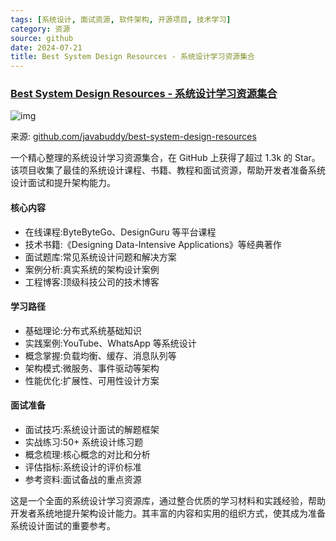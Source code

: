 ```yaml
---
tags: [系统设计, 面试资源, 软件架构, 开源项目, 技术学习]
category: 资源
source: github
date: 2024-07-21
title: Best System Design Resources - 系统设计学习资源集合
---
```


### [Best System Design Resources - 系统设计学习资源集合](https://github.com/javabuddy/best-system-design-resources)

![img](https://img.mengpeng.tech/i/2024/12/08/67559695c18ab.webp)

来源: [github.com/javabuddy/best-system-design-resources](https://github.com/javabuddy/best-system-design-resources)

一个精心整理的系统设计学习资源集合，在 GitHub 上获得了超过 1.3k 的 Star。该项目收集了最佳的系统设计课程、书籍、教程和面试资源，帮助开发者准备系统设计面试和提升架构能力。

#### 核心内容
- 在线课程:ByteByteGo、DesignGuru 等平台课程
- 技术书籍:《Designing Data-Intensive Applications》等经典著作
- 面试题库:常见系统设计问题和解决方案
- 案例分析:真实系统的架构设计案例
- 工程博客:顶级科技公司的技术博客

#### 学习路径
- 基础理论:分布式系统基础知识
- 实践案例:YouTube、WhatsApp 等系统设计
- 概念掌握:负载均衡、缓存、消息队列等
- 架构模式:微服务、事件驱动等架构
- 性能优化:扩展性、可用性设计方案

#### 面试准备
- 面试技巧:系统设计面试的解题框架
- 实战练习:50+ 系统设计练习题
- 概念梳理:核心概念的对比和分析
- 评估指标:系统设计的评价标准
- 参考资料:面试备战的重点资源

这是一个全面的系统设计学习资源库，通过整合优质的学习材料和实践经验，帮助开发者系统地提升架构设计能力。其丰富的内容和实用的组织方式，使其成为准备系统设计面试的重要参考。 